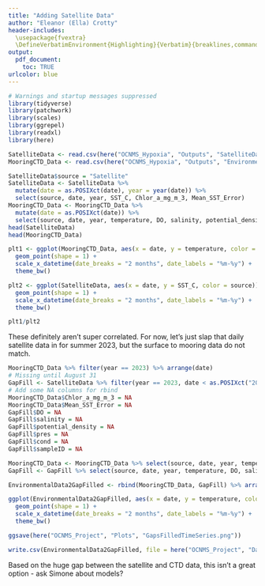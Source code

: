 ```yaml
---
title: "Adding Satellite Data"
author: "Eleanor (Ella) Crotty"
header-includes:
  \usepackage{fvextra}
  \DefineVerbatimEnvironment{Highlighting}{Verbatim}{breaklines,commandchars=\\\{\}}
output:
  pdf_document:
    toc: TRUE
urlcolor: blue
---
```


```r
# Warnings and startup messages suppressed
library(tidyverse)
library(patchwork)
library(scales)
library(ggrepel)
library(readxl)
library(here)
```

```r
SatelliteData <- read.csv(here("OCNMS_Hypoxia", "Outputs", "SatelliteData_all.csv")) # Import satellite sea surface temperature and chlorophyll data from within 0.1 degrees latitude & longitude of the TH mooring
MooringCTD_Data <- read.csv(here("OCNMS_Hypoxia", "Outputs", "EnvironmentalDataset1.csv")) # Import mooring and CTD environmental data from 2021-2023 + 30-45 meters deep
```

```r
SatelliteData$source = "Satellite"
SatelliteData <- SatelliteData %>% 
  mutate(date = as.POSIXct(date), year = year(date)) %>% 
  select(source, date, year, SST_C, Chlor_a_mg_m_3, Mean_SST_Error)
MooringCTD_Data <- MooringCTD_Data %>% 
  mutate(date = as.POSIXct(date)) %>% 
  select(source, date, year, temperature, DO, salinity, potential_density, pres, cond, sampleID)
head(SatelliteData)
head(MooringCTD_Data)
```

```r
plt1 <- ggplot(MooringCTD_Data, aes(x = date, y = temperature, color = source)) +
  geom_point(shape = 1) +
  scale_x_datetime(date_breaks = "2 months", date_labels = "%m-%y") +
  theme_bw()

plt2 <- ggplot(SatelliteData, aes(x = date, y = SST_C, color = source)) +
  geom_point(shape = 1) +
  scale_x_datetime(date_breaks = "2 months", date_labels = "%m-%y") +
  theme_bw()

plt1/plt2
```

These definitely aren't super correlated. For now, let's just slap that daily satellite data in for summer 2023, but the surface to mooring data do not match.

```r
MooringCTD_Data %>% filter(year == 2023) %>% arrange(date)
# Missing until August 31
GapFill <- SatelliteData %>% filter(year == 2023, date < as.POSIXct("2023-08-31 00:00:00")) %>% mutate(temperature = SST_C) %>% select(-c(SST_C))
# Add some NA columns for rbind
MooringCTD_Data$Chlor_a_mg_m_3 = NA
MooringCTD_Data$Mean_SST_Error = NA
GapFill$DO = NA
GapFill$salinity = NA
GapFill$potential_density = NA
GapFill$pres = NA
GapFill$cond = NA
GapFill$sampleID = NA

MooringCTD_Data <- MooringCTD_Data %>% select(source, date, year, temperature, DO, salinity, potential_density, pres, cond, sampleID, Chlor_a_mg_m_3, Mean_SST_Error)
GapFill <- GapFill %>% select(source, date, year, temperature, DO, salinity, potential_density, pres, cond, sampleID, Chlor_a_mg_m_3, Mean_SST_Error)

EnvironmentalData2GapFilled <- rbind(MooringCTD_Data, GapFill) %>% arrange(date)
```

```r
ggplot(EnvironmentalData2GapFilled, aes(x = date, y = temperature, color = source)) +
  geom_point(shape = 1) +
  scale_x_datetime(date_breaks = "2 months", date_labels = "%m-%y") +
  theme_bw()

ggsave(here("OCNMS_Project", "Plots", "GapsFilledTimeSeries.png"))

write.csv(EnvironmentalData2GapFilled, file = here("OCNMS_Project", "Data", "EnvironmentalDataset2.csv"))
```

Based on the huge gap between the satellite and CTD data, this isn't a great option - ask Simone about models? 


